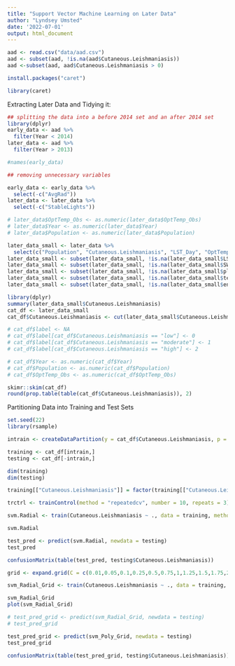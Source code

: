 ```yaml
---
title: "Support Vector Machine Learning on Later Data"
author: "Lyndsey Umsted"
date: '2022-07-01'
output: html_document
---
```



```r
aad <- read.csv("data/aad.csv")
aad <- subset(aad, !is.na(aad$Cutaneous.Leishmaniasis))
aad <-subset(aad, aad$Cutaneous.Leishmaniasis > 0)
```


```r
install.packages("caret")
```

```r
library(caret)
```



Extracting Later Data and Tidying it:
```r
## splitting the data into a before 2014 set and an after 2014 set
library(dplyr)
early_data <- aad %>%
  filter(Year < 2014)
later_data <- aad %>%
  filter(Year > 2013)

#names(early_data)

## removing unnecessary variables

early_data <- early_data %>%
  select(-c("AvgRad"))
later_data <- later_data %>%
  select(-c("StableLights"))

# later_data$OptTemp_Obs <- as.numeric(later_data$OptTemp_Obs)
# later_data$Year <- as.numeric(later_data$Year)
# later_data$Population <- as.numeric(later_data$Population)

later_data_small <- later_data %>%
  select(c("Population", "Cutaneous.Leishmaniasis", "LST_Day", "OptTemp_Obs", "NDVI", "EVI", "Precip", "AvgRad", "SWOccurrence", "pland_forest", "te_forest", "enn_mn_forest"))
later_data_small <- subset(later_data_small, !is.na(later_data_small$LST_Day))
later_data_small <- subset(later_data_small, !is.na(later_data_small$SWOccurrence))
later_data_small <- subset(later_data_small, !is.na(later_data_small$pland_forest))
later_data_small <- subset(later_data_small, !is.na(later_data_small$te_forest))
later_data_small <- subset(later_data_small, !is.na(later_data_small$enn_mn_forest))

```

```r
library(dplyr)
summary(later_data_small$Cutaneous.Leishmaniasis)
cat_df <- later_data_small
cat_df$Cutaneous.Leishmaniasis <- cut(later_data_small$Cutaneous.Leishmaniasis, breaks = c(0, 0.54770, 10^3), labels = c("low", "high")) # 50th percentile

# cat_df$label <- NA
# cat_df$label[cat_df$Cutaneous.Leishmaniasis == "low"] <- 0
# cat_df$label[cat_df$Cutaneous.Leishmaniasis == "moderate"] <- 1
# cat_df$label[cat_df$Cutaneous.Leishmaniasis == "high"] <- 2

# cat_df$Year <- as.numeric(cat_df$Year)
# cat_df$Population <- as.numeric(cat_df$Population)
# cat_df$OptTemp_Obs <- as.numeric(cat_df$OptTemp_Obs)
```

```r
skimr::skim(cat_df)
round(prop.table(table(cat_df$Cutaneous.Leishmaniasis)), 2)
```

Partitioning Data into Training and Test Sets
```r
set.seed(22)
library(rsample)

intrain <- createDataPartition(y = cat_df$Cutaneous.Leishmaniasis, p = 0.7, list = FALSE)

training <- cat_df[intrain,]
testing <- cat_df[-intrain,]

dim(training)
dim(testing)

training[["Cutaneous.Leishmaniasis"]] = factor(training[["Cutaneous.Leishmaniasis"]])

trctrl <- trainControl(method = "repeatedcv", number = 10, repeats = 3)

svm.Radial <- train(Cutaneous.Leishmaniasis ~ ., data = training, method = "svmRadial", trControl = trctrl, preProcess = c("center", "scale"), tuneLength = 10)

svm.Radial

```

```r
test_pred <- predict(svm.Radial, newdata = testing)
test_pred

confusionMatrix(table(test_pred, testing$Cutaneous.Leishmaniasis))
```


```r
grid <- expand.grid(C = c(0.01,0.05,0.1,0.25,0.5,0.75,1,1.25,1.5,1.75,2,5), sigma = c(0, 0.05, 0.1, 0.25, 0.5, 0.75, 1, 2, 5))

svm_Radial_Grid <- train(Cutaneous.Leishmaniasis ~ ., data = training, method = "svmRadial", trControl = trctrl, preProcess = c("center", "scale"), tuneGrid = grid, tuneLength = 10)

svm_Radial_Grid
plot(svm_Radial_Grid)
```

```r
# test_pred_grid <- predict(svm_Radial_Grid, newdata = testing)
# test_pred_grid

test_pred_grid <- predict(svm_Poly_Grid, newdata = testing)
test_pred_grid

confusionMatrix(table(test_pred_grid, testing$Cutaneous.Leishmaniasis))
```


